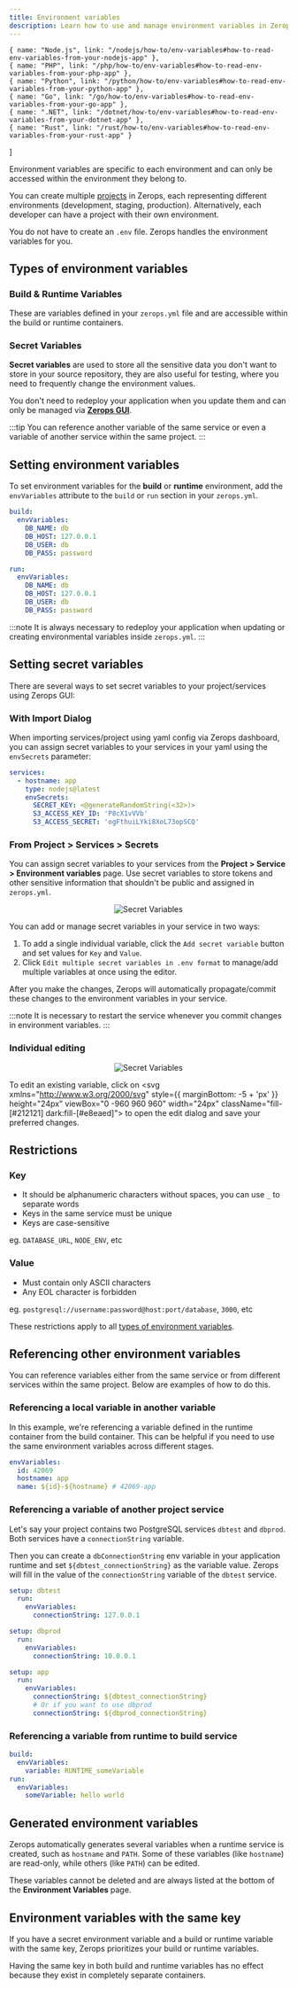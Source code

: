 ```yaml
---
title: Environment variables
description: Learn how to use and manage environment variables in Zerops
---
```



    { name: "Node.js", link: "/nodejs/how-to/env-variables#how-to-read-env-variables-from-your-nodejs-app" },
    { name: "PHP", link: "/php/how-to/env-variables#how-to-read-env-variables-from-your-php-app" },
    { name: "Python", link: "/python/how-to/env-variables#how-to-read-env-variables-from-your-python-app" },
    { name: "Go", link: "/go/how-to/env-variables#how-to-read-env-variables-from-your-go-app" },
    { name: ".NET", link: "/dotnet/how-to/env-variables#how-to-read-env-variables-from-your-dotnet-app" },
    { name: "Rust", link: "/rust/how-to/env-variables#how-to-read-env-variables-from-your-rust-app" }
]

Environment variables are specific to each environment and can only be accessed within the environment they belong to.

You can create multiple [projects](/features/infrastructure#project) in Zerops, each representing different environments (development, staging, production). Alternatively, each developer can have a project with their own environment.

You do not have to create an `.env` file. Zerops handles the environment variables for you.

## Types of environment variables

### Build & Runtime Variables

These are variables defined in your `zerops.yml` file and are accessible within the build or runtime containers.

### Secret Variables

**Secret variables** are used to store all the sensitive data you don't want to store in your source repository, they are also useful for testing, where you need to frequently change the environment values.

You don't need to redeploy your application when you update them and can only be managed via [**Zerops GUI**](https://app.zerops.io/).

:::tip
You can reference another variable of the same service or even a variable of another service within the same project.
:::

## Setting environment variables

To set environment variables for the **build** or **runtime** environment, add the `envVariables` attribute to the `build` or `run` section in your `zerops.yml`.

```yml title="zerops.yml"
build:
  envVariables:
    DB_NAME: db
    DB_HOST: 127.0.0.1
    DB_USER: db
    DB_PASS: password

run:
  envVariables:
    DB_NAME: db
    DB_HOST: 127.0.0.1
    DB_USER: db
    DB_PASS: password
```

:::note
It is always necessary to redeploy your application when updating or creating environmental variables inside `zerops.yml`.
:::

## Setting secret variables

There are several ways to set secret variables to your project/services using Zerops GUI:

### With Import Dialog

When importing services/project using yaml config via Zerops dashboard, you can assign secret variables to your services in your yaml using the `envSecrets` parameter:

```yaml
services:
  - hostname: app
    type: nodejs@latest
    envSecrets:
      SECRET_KEY: <@generateRandomString(<32>)>
      S3_ACCESS_KEY_ID: 'P8cX1vVVb'
      S3_ACCESS_SECRET: 'ogFthuiLYki8XoL73opSCQ'
```

### From Project > Services > Secrets

You can assign secret variables to your services from the **Project > Service > Environment variables** page.
Use secret variables to store tokens and other sensitive information that shouldn't be public and assigned in `zerops.yml`.

<p align="center">
    <Image
    lightImage="/img/gui/secrets.webp"
    darkImage="/img/gui/secrets.webp"
    alt="Secret Variables"
  />
</p>

You can add or manage secret variables in your service in two ways:

1. To add a single individual variable, click the `Add secret variable` button and set values for `Key` and `Value`. 
2. Click `Edit multiple secret variables in .env format` to manage/add multiple variables at once using the editor.

After you make the changes, Zerops will automatically propagate/commit these changes to the environment variables in your service.

:::note
It is necessary to restart the service whenever you commit changes in environment variables.
:::

### Individual editing
<p align="center">
    <Image
    lightImage="/img/gui/env-editing.png"
    darkImage="/img/gui/env-editing.png"
    alt="Secret Variables"
  />
</p>

To edit an existing variable, click on <svg xmlns="http://www.w3.org/2000/svg" style={{ marginBottom: -5 + 'px' }} height="24px" viewBox="0 -960 960 960" width="24px" className="fill-[#212121] dark:fill-[#e8eaed]"><path d="M480-160q-33 0-56.5-23.5T400-240q0-33 23.5-56.5T480-320q33 0 56.5 23.5T560-240q0 33-23.5 56.5T480-160Zm0-240q-33 0-56.5-23.5T400-480q0-33 23.5-56.5T480-560q33 0 56.5 23.5T560-480q0 33-23.5 56.5T480-400Zm0-240q-33 0-56.5-23.5T400-720q0-33 23.5-56.5T480-800q33 0 56.5 23.5T560-720q0 33-23.5 56.5T480-640Z"/></svg> to open the edit dialog and save your preferred changes.

## Restrictions

### Key

- It should be alphanumeric characters without spaces, you can use `_` to separate words
- Keys in the same service must be unique
- Keys are case-sensitive

eg. `DATABASE_URL`, `NODE_ENV`, etc

### Value

- Must contain only ASCII characters
- Any EOL character is forbidden

eg. `postgresql://username:password@host:port/database`, `3000`, etc

These restrictions apply to all [types of environment variables](#types-of-environment-variables).

## Referencing other environment variables

You can reference variables either from the same service or from different services within the same project. Below are examples of how to do this.

### Referencing a local variable in another variable

In this example, we're referencing a variable defined in the runtime container from the build container. This can be helpful if you need to use the same environment variables across different stages.

```yml
envVariables:
  id: 42069
  hostname: app
  name: ${id}-${hostname} # 42069-app
```

### Referencing a variable of another project service

Let's say your project contains two PostgreSQL services `dbtest` and `dbprod`. Both services have a `connectionString` variable.

Then you can create a `dbConnectionString` env variable in your application runtime and set `${dbtest_connectionString}` as the variable value. Zerops will fill in the value of the `connectionString` variable of the `dbtest` service.

```yml
setup: dbtest
  run:
    envVariables:
      connectionString: 127.0.0.1

setup: dbprod
  run:
    envVariables:
      connectionString: 10.0.0.1

setup: app
  run:
    envVariables:
      connectionString: ${dbtest_connectionString}
      # Or if you want to use dbprod
      connectionString: ${dbprod_connectionString}
```

### Referencing a variable from runtime to build service

```yml
build:
  envVariables:
    variable: RUNTIME_someVariable
run:
  envVariables:
    someVariable: hello world
```

## Generated environment variables

Zerops automatically generates several variables when a runtime service is created, such as `hostname` and `PATH`. Some of these variables (like `hostname`) are read-only, while others (like `PATH`) can be edited.

These variables cannot be deleted and are always listed at the bottom of the **Environment Variables** page.

<GroupCards emoji="🙌" heading="Quick Links to Runtime-Specific Guides" items={languages} />

## Environment variables with the same key

If you have a secret environment variable and a build or runtime variable with the same key, Zerops prioritizes your build or runtime variables.

Having the same key in both build and runtime variables has no effect because they exist in completely separate containers.
